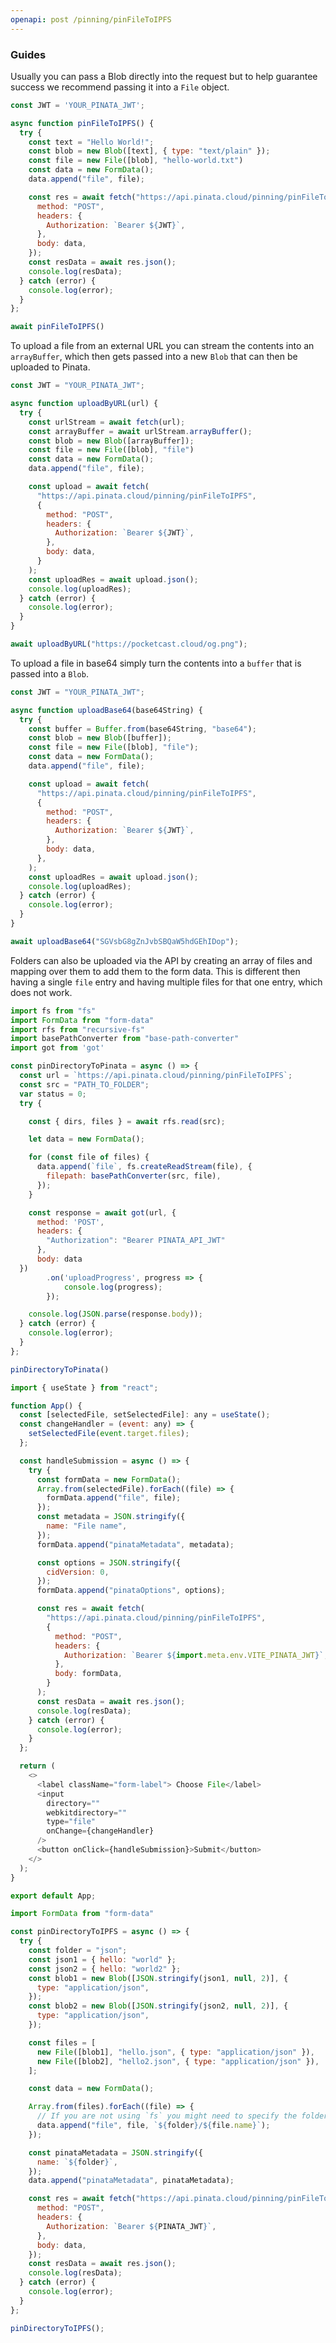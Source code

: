 ```yaml
---
openapi: post /pinning/pinFileToIPFS
---
```


### Guides

<AccordionGroup>
<Accordion title="Blobs">

Usually you can pass a Blob directly into the request but to help guarantee success we recommend passing it into a `File` object.

```javascript Pin Blob
const JWT = 'YOUR_PINATA_JWT';

async function pinFileToIPFS() {
  try {
    const text = "Hello World!";
    const blob = new Blob([text], { type: "text/plain" });
    const file = new File([blob], "hello-world.txt")
    const data = new FormData();
    data.append("file", file);

    const res = await fetch("https://api.pinata.cloud/pinning/pinFileToIPFS", {
      method: "POST",
      headers: {
        Authorization: `Bearer ${JWT}`,
      },
      body: data,
    });
    const resData = await res.json();
    console.log(resData);
  } catch (error) {
    console.log(error);
  }
};

await pinFileToIPFS()
```
</Accordion>

<Accordion title="URL">

To upload a file from an external URL you can stream the contents into an `arrayBuffer`, which then gets passed into a new `Blob` that can then be uploaded to Pinata.

```javascript Upload by URL
const JWT = "YOUR_PINATA_JWT";

async function uploadByURL(url) {
  try {
    const urlStream = await fetch(url);
    const arrayBuffer = await urlStream.arrayBuffer();
    const blob = new Blob([arrayBuffer]);
    const file = new File([blob], "file")
    const data = new FormData();
    data.append("file", file);

    const upload = await fetch(
      "https://api.pinata.cloud/pinning/pinFileToIPFS",
      {
        method: "POST",
        headers: {
          Authorization: `Bearer ${JWT}`,
        },
        body: data,
      }
    );
    const uploadRes = await upload.json();
    console.log(uploadRes);
  } catch (error) {
    console.log(error);
  }
}

await uploadByURL("https://pocketcast.cloud/og.png");
```
</Accordion>

<Accordion title="base64">

To upload a file in base64 simply turn the contents into a `buffer` that is passed into a `Blob`.

```javascript Upload base64
const JWT = "YOUR_PINATA_JWT";

async function uploadBase64(base64String) {
  try {
    const buffer = Buffer.from(base64String, "base64");
    const blob = new Blob([buffer]);
    const file = new File([blob], "file");
    const data = new FormData();
    data.append("file", file);

    const upload = await fetch(
      "https://api.pinata.cloud/pinning/pinFileToIPFS",
      {
        method: "POST",
        headers: {
          Authorization: `Bearer ${JWT}`,
        },
        body: data,
      },
    );
    const uploadRes = await upload.json();
    console.log(uploadRes);
  } catch (error) {
    console.log(error);
  }
}

await uploadBase64("SGVsbG8gZnJvbSBQaW5hdGEhIDop");
```
</Accordion>

<Accordion title="Folders">

Folders can also be uploaded via the API by creating an array of files and mapping over them to add them to the form data. This is different then having a single `file` entry and having multiple files for that one entry, which does not work.

<CodeGroup>

```javascript Node.js
import fs from "fs"
import FormData from "form-data"
import rfs from "recursive-fs"
import basePathConverter from "base-path-converter"
import got from 'got'

const pinDirectoryToPinata = async () => {
  const url = `https://api.pinata.cloud/pinning/pinFileToIPFS`;
  const src = "PATH_TO_FOLDER";
  var status = 0;
  try {

    const { dirs, files } = await rfs.read(src);

    let data = new FormData();

    for (const file of files) {
      data.append(`file`, fs.createReadStream(file), {
        filepath: basePathConverter(src, file),
      });
    }

    const response = await got(url, {
      method: 'POST',
      headers: {
        "Authorization": "Bearer PINATA_API_JWT"
      },
      body: data
  })
		.on('uploadProgress', progress => {
			console.log(progress);
		});

	console.log(JSON.parse(response.body));
  } catch (error) {
    console.log(error);
  }
};

pinDirectoryToPinata()
```

```javascript React
import { useState } from "react";

function App() {
  const [selectedFile, setSelectedFile]: any = useState();
  const changeHandler = (event: any) => {
    setSelectedFile(event.target.files);
  };

  const handleSubmission = async () => {
    try {
      const formData = new FormData();
      Array.from(selectedFile).forEach((file) => {
        formData.append("file", file);
      });
      const metadata = JSON.stringify({
        name: "File name",
      });
      formData.append("pinataMetadata", metadata);

      const options = JSON.stringify({
        cidVersion: 0,
      });
      formData.append("pinataOptions", options);

      const res = await fetch(
        "https://api.pinata.cloud/pinning/pinFileToIPFS",
        {
          method: "POST",
          headers: {
            Authorization: `Bearer ${import.meta.env.VITE_PINATA_JWT}`,
          },
          body: formData,
        }
      );
      const resData = await res.json();
      console.log(resData);
    } catch (error) {
      console.log(error);
    }
  };

  return (
    <>
      <label className="form-label"> Choose File</label>
      <input
        directory=""
        webkitdirectory=""
        type="file"
        onChange={changeHandler}
      />
      <button onClick={handleSubmission}>Submit</button>
    </>
  );
}

export default App;
```

```javascript Javascript
import FormData from "form-data"

const pinDirectoryToIPFS = async () => {
  try {
    const folder = "json";
    const json1 = { hello: "world" };
    const json2 = { hello: "world2" };
    const blob1 = new Blob([JSON.stringify(json1, null, 2)], {
      type: "application/json",
    });
    const blob2 = new Blob([JSON.stringify(json2, null, 2)], {
      type: "application/json",
    });

    const files = [
      new File([blob1], "hello.json", { type: "application/json" }),
      new File([blob2], "hello2.json", { type: "application/json" }),
    ];

    const data = new FormData();

    Array.from(files).forEach((file) => {
      // If you are not using `fs` you might need to specify the folder path along with the filename
      data.append("file", file, `${folder}/${file.name}`);
    });

    const pinataMetadata = JSON.stringify({
      name: `${folder}`,
    });
    data.append("pinataMetadata", pinataMetadata);

    const res = await fetch("https://api.pinata.cloud/pinning/pinFileToIPFS", {
      method: "POST",
      headers: {
        Authorization: `Bearer ${PINATA_JWT}`,
      },
      body: data,
    });
    const resData = await res.json();
    console.log(resData);
  } catch (error) {
    console.log(error);
  }
};

pinDirectoryToIPFS();
```

</CodeGroup>

</Accordion>
</AccordionGroup>
